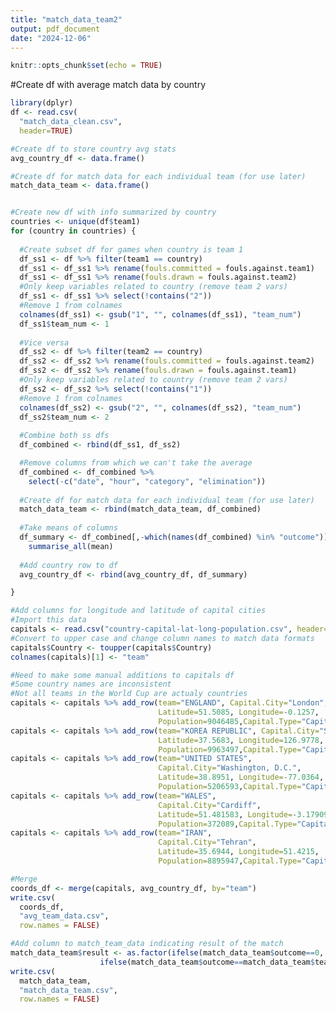 ```yaml
---
title: "match_data_team2"
output: pdf_document
date: "2024-12-06"
---
```


```r
knitr::opts_chunk$set(echo = TRUE)
```

#Create df with average match data by country
```r
library(dplyr)
df <- read.csv(
  "match_data_clean.csv",
  header=TRUE)

#Create df to store country avg stats
avg_country_df <- data.frame()

#Create df for match data for each individual team (for use later)
match_data_team <- data.frame()


#Create new df with info summarized by country
countries <- unique(df$team1)
for (country in countries) {
  
  #Create subset df for games when country is team 1
  df_ss1 <- df %>% filter(team1 == country)
  df_ss1 <- df_ss1 %>% rename(fouls.committed = fouls.against.team1)
  df_ss1 <- df_ss1 %>% rename(fouls.drawn = fouls.against.team2)
  #Only keep variables related to country (remove team 2 vars)
  df_ss1 <- df_ss1 %>% select(!contains("2"))
  #Remove 1 from colnames
  colnames(df_ss1) <- gsub("1", "", colnames(df_ss1), "team_num")
  df_ss1$team_num <- 1
  
  #Vice versa
  df_ss2 <- df %>% filter(team2 == country)
  df_ss2 <- df_ss2 %>% rename(fouls.committed = fouls.against.team2)
  df_ss2 <- df_ss2 %>% rename(fouls.drawn = fouls.against.team1)
  #Only keep variables related to country (remove team 2 vars)
  df_ss2 <- df_ss2 %>% select(!contains("1"))
  #Remove 1 from colnames
  colnames(df_ss2) <- gsub("2", "", colnames(df_ss2), "team_num")
  df_ss2$team_num <- 2
  
  #Combine both ss dfs
  df_combined <- rbind(df_ss1, df_ss2)

  #Remove columns from which we can't take the average 
  df_combined <- df_combined %>% 
    select(-c("date", "hour", "category", "elimination"))
  
  #Create df for match data for each individual team (for use later)
  match_data_team <- rbind(match_data_team, df_combined)
  
  #Take means of columns
  df_summary <- df_combined[,-which(names(df_combined) %in% "outcome")] %>% group_by(team) %>% 
    summarise_all(mean)
  
  #Add country row to df
  avg_country_df <- rbind(avg_country_df, df_summary)

}

#Add columns for longitude and latitude of capital cities
#Import this data
capitals <- read.csv("country-capital-lat-long-population.csv", header=TRUE)
#Convert to upper case and change column names to match data formats
capitals$Country <- toupper(capitals$Country)
colnames(capitals)[1] <- "team"

#Need to make some manual additions to capitals df
#Some country names are inconsistent
#Not all teams in the World Cup are actualy countries
capitals <- capitals %>% add_row(team="ENGLAND", Capital.City="London", 
                                 Latitude=51.5085, Longitude=-0.1257, 
                                 Population=9046485,Capital.Type="Capital")
capitals <- capitals %>% add_row(team="KOREA REPUBLIC", Capital.City="Seoul", 
                                 Latitude=37.5683, Longitude=126.9778, 
                                 Population=9963497,Capital.Type="Capital")
capitals <- capitals %>% add_row(team="UNITED STATES", 
                                 Capital.City="Washington, D.C.", 
                                 Latitude=38.8951, Longitude=-77.0364, 
                                 Population=5206593,Capital.Type="Capital")
capitals <- capitals %>% add_row(team="WALES", 
                                 Capital.City="Cardiff", 
                                 Latitude=51.481583, Longitude=-3.179090, 
                                 Population=372089,Capital.Type="Capital")
capitals <- capitals %>% add_row(team="IRAN", 
                                 Capital.City="Tehran", 
                                 Latitude=35.6944, Longitude=51.4215, 
                                 Population=8895947,Capital.Type="Capital")

#Merge
coords_df <- merge(capitals, avg_country_df, by="team")
write.csv(
  coords_df, 
  "avg_team_data.csv",
  row.names = FALSE)

#Add column to match_team_data indicating result of the match
match_data_team$result <- as.factor(ifelse(match_data_team$outcome==0, 0,
                    ifelse(match_data_team$outcome==match_data_team$team_num, 1, 2)))
write.csv(
  match_data_team,
  "match_data_team.csv",
  row.names = FALSE)

```
